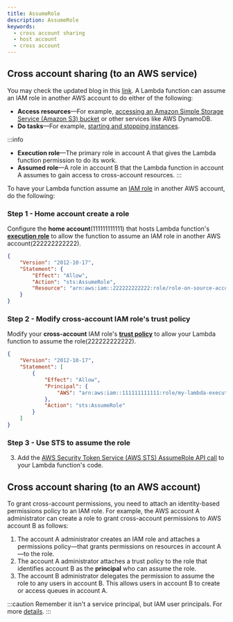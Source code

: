```yaml
---
title: AssumeRole
description: AssumeRole
keywords:
  - cross account sharing
  - host account
  - cross account
---
```


## Cross account sharing (to an AWS service)

You may check the updated blog in this [link](https://aws.amazon.com/premiumsupport/knowledge-center/lambda-function-assume-iam-role/). A Lambda function can assume an IAM role in another AWS account to do either of the following:
- **Access resources**—For example, [accessing an Amazon Simple Storage Service (Amazon S3) bucket](https://aws.amazon.com/premiumsupport/knowledge-center/lambda-execution-role-s3-bucket/) or other services like AWS DynamoDB.
- **Do tasks**—For example, [starting and stopping instances](https://aws.amazon.com/premiumsupport/knowledge-center/start-stop-lambda-eventbridge/).

:::info 
- **Execution role**—The primary role in account A that gives the Lambda function permission to do its work.
- **Assumed role**—A role in account B that the Lambda function in account A assumes to gain access to cross-account resources.
:::

To have your Lambda function assume an [IAM role](https://docs.aws.amazon.com/IAM/latest/UserGuide/id_roles.html) in another AWS account, do the following:

### Step 1 - Home account create a role

Configure the **home account**(111111111111) that hosts Lambda function's **[execution role](https://docs.aws.amazon.com/lambda/latest/dg/lambda-intro-execution-role.html)** to allow the function to assume an IAM role in another AWS account(222222222222).

```json
{
    "Version": "2012-10-17",
    "Statement": {
        "Effect": "Allow",
        "Action": "sts:AssumeRole",
        "Resource": "arn:aws:iam::222222222222:role/role-on-source-account"
    }
}
```

### Step 2 - Modify cross-account IAM role's trust policy

Modify your **cross-account** IAM role's **[trust policy](https://docs.aws.amazon.com/IAM/latest/UserGuide/roles-managingrole-editing-console.html#roles-managingrole_edit-trust-policy)** to allow your Lambda function to assume the role(222222222222).

```json
{
    "Version": "2012-10-17",
    "Statement": [
        {
            "Effect": "Allow",
            "Principal": {
                "AWS": "arn:aws:iam::111111111111:role/my-lambda-execution-role"
            },
            "Action": "sts:AssumeRole"
        }
    ]
}
```
### Step 3 - Use STS to assume the role
3. Add the [AWS Security Token Service (AWS STS) AssumeRole API call](https://docs.aws.amazon.com/STS/latest/APIReference/API_AssumeRole.html) to your Lambda function's code.


## Cross account sharing (to an AWS account)

To grant cross-account permissions, you need to attach an identity-based permissions policy to an IAM role. For example, the AWS account A administrator can create a role to grant cross-account permissions to AWS account B as follows:

1. The account A administrator creates an IAM role and attaches a permissions policy—that grants permissions on resources in account A—to the role.
2. The account A administrator attaches a trust policy to the role that identifies account B as the **principal** who can assume the role.
3. The account B administrator delegates the permission to assume the role to any users in account B. This allows users in account B to create or access queues in account A.

:::caution
Remember it isn't a service principal, but IAM user principals. For more [details](https://docs.aws.amazon.com/IAM/latest/UserGuide/reference_policies_elements_principal.html).
:::


